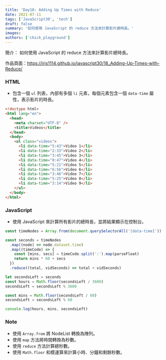 ```yaml
---
title: 'Day18: Adding Up Times with Reduce'
date: 2021-07-11
tags: ['JavaScript30', 'tech']
draft: false
summary: '如何使用 JavaScript 的 reduce 方法來計算影片總時長。'
images:
authors: ['chick_playground']
---
```


簡介： 如何使用 JavaScript 的 reduce 方法來計算影片總時長。

作品頁面：https://iris1114.github.io/javascript30/18_Adding-Up-Times-with-Reduce/

### HTML

- 包含一個 `ul` 列表，內部有多個 `li` 元素，每個元素包含一個 `data-time` 屬性，表示影片的時長。

```html
<!doctype html>
<html lang="en">
  <head>
    <meta charset="UTF-8" />
    <title>Videos</title>
  </head>
  <body>
    <ul class="videos">
      <li data-time="5:43">Video 1</li>
      <li data-time="2:33">Video 2</li>
      <li data-time="3:45">Video 3</li>
      <li data-time="0:47">Video 4</li>
      <li data-time="5:21">Video 5</li>
      <li data-time="6:56">Video 6</li>
      <li data-time="3:46">Video 7</li>
      <li data-time="5:25">Video 8</li>
      <li data-time="3:14">Video 9</li>
    </ul>
  </body>
</html>
```

### JavaScript

- 使用 JavaScript 來計算所有影片的總時長，並將結果顯示在控制台。

```javascript
const timeNodes = Array.from(document.querySelectorAll('[data-time]'))

const seconds = timeNodes
  .map((node) => node.dataset.time)
  .map((timeCode) => {
    const [mins, secs] = timeCode.split(':').map(parseFloat)
    return mins * 60 + secs
  })
  .reduce((total, vidSeconds) => total + vidSeconds)

let secondsLeft = seconds
const hours = Math.floor(secondsLeft / 3600)
secondsLeft = secondsLeft % 3600

const mins = Math.floor(secondsLeft / 60)
secondsLeft = secondsLeft % 60

console.log(hours, mins, secondsLeft)
```

### Note

- 使用 `Array.from` 將 NodeList 轉換為陣列。
- 使用 `map` 方法將時間轉換為秒數。
- 使用 `reduce` 方法計算總秒數。
- 使用 `Math.floor` 和模運算來計算小時、分鐘和剩餘秒數。
